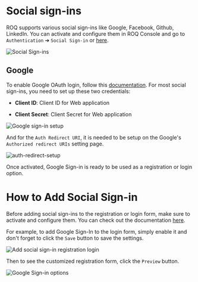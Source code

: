 
# Social sign-ins

ROQ supports various social sign-ins like Google, Facebook, Github, LinkedIn. You can activate and configure them in ROQ Console and go to `Authentication` ➔ `Social Sign-in` or [here](https://console.roq.tech/settings/authentication-form/social-signin).

![Social Sign-ins](/social-sign-ins.png)


## Google

To enable Google OAuth login, follow this [documentation](https://support.google.com/cloud/answer/6158849?hl=en). For most social sign-ins, you need to set up these two credentials:

* **Client ID**: Client ID for Web application

* **Client Secret**: Client Secret for Web application

![Google sign-in setup](/google-sign-in-setup.png)

And for the `Auth Redirect URI`, it is needed to be setup on the Google's `Authorized redirect URIs` setting page.

![auth-redirect-setup](/add-google-auth-redirect.png)


Once activated, Google Sign-in is ready to be used as a registration or login option.

# How to Add Social Sign-in

Before adding social sign-ins to the registration or login form, make sure to activate and configure them. You can check out the documentation [here](/authentication/social-sign-ins).

For example, to add Google Sign-In to the login form, simply enable it and don't forget to click the `Save` button to save the settings.

![Add social sign-in registration login](/add-social-login-reg.png)

Then to see the customized registration form, click the `Preview` button.

![Google Sign-in options](/google-signin-addon-reg-form.png)
